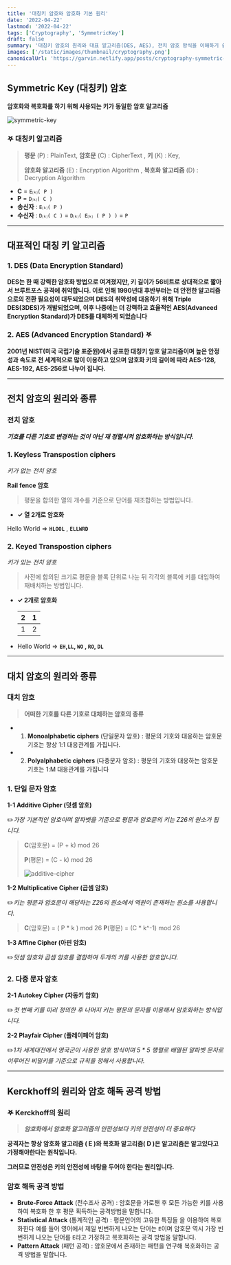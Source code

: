 ```yaml
---
title: '대칭키 암호와 암호화 기본 원리'
date: '2022-04-22'
lastmod: '2022-04-22'
tags: ['Cryptography', 'SymmetricKey']
draft: false
summary: '대칭키 암호의 원리와 대표 알고리즘(DES, AES), 전치 암호 방식을 이해하기 쉽게 정리해봅니다.'
images: ['/static/images/thumbnail/cryptography.png']
canonicalUrl: 'https://garvin.netlify.app/posts/cryptography-symmetric-key'
---
```


## Symmetric Key (대칭키) 암호

**암호화와 복호화를 하기 위해 사용되는 키가 동일한 암호 알고리즘**

![symmetric-key](/static/images/cryptography/symmetric-key.jpeg)

### 𖤐 대칭키 알고리즘

> **평문** (P) : PlainText, **암호문** (C) : CipherText , **키** (K) : Key,
>
> **암호화 알고리즘** (E) : Encryption Algorithm , **복호화 알고리즘** (D) : Decryption Algorithm

- **C** = `E⒦( P )`
- **P** = `D⒦( C )`
- **송신자** : `E⒦( P )`
- **수신자** : `D⒦( C )` = `D⒦( E⒦ ( P ) )` = `P`

---

## 대표적인 대칭 키 알고리즘

### 1. DES (Data Encryption Standard)

**DES는 한 때 강력한 암호화 방법으로 여겨졌지만, 키 길이가 56비트로 상대적으로 짧아서 브루트포스 공격에 취약합니다. 이로 인해 1990년대 후반부터는 더 안전한 알고리즘으로의 전환 필요성이 대두되었으며 DES의 취약성에 대응하기 위해 Triple DES(3DES)가 개발되었으며, 이후 나중에는 더 강력하고 효율적인 AES(Advanced Encryption Standard)가 DES를 대체하게 되었습니다**

### 2. AES (Advanced Encryption Standard) 𖤐

**2001년 NIST(미국 국립기술 표준원)에서 공표한 대칭키 암호 알고리즘이며 높은 안정성과 속도로 전 세계적으로 많이 이용하고 있으며 암호화 키의 길이에 따라 AES-128, AES-192, AES-256로 나누어 집니다.**

---

## 전치 암호의 원리와 종류

### 전치 암호

**_기호를 다른 기호로 변경하는 것이 아닌 재 정렬시켜 암호화하는 방식입니다._**

### 1. Keyless Transpostion ciphers

_키가 없는 전치 암호_

**Rail fence 암호**

> 평문을 합의한 열의 개수를 기준으로 단어를 재조합하는 방법입니다.

- **✓ 열 2개로 암호화**

Hello World => **`HLOOL`** , **`ELLWRD`**

### 2. Keyed Transpostion ciphers

_키가 있는 전치 암호_

> 사전에 합의된 크기로 평문을 블록 단위로 나눈 뒤 각각의 블록에 키를 대입하여 재배치하는 방법입니다.

- **✓ 2개로 암호화**

  <div style={{ width: '50px' }}>

  |  2  |  1  |
  | :-: | :-: |
  |  1  |  2  |

  </div>

- Hello World => **`EH`,`LL`, `WO` , `RO`, `DL`**

---

## 대치 암호의 원리와 종류

### 대치 암호

> **어떠한 기호를 다른 기호로 대체하는 암호의 종류**

- 1. **Monoalphabetic ciphers** (단일문자 암호) : 평문의 기호와 대응하는 암호문 기호는 항상 1:1 대응관계를 가집니다.
- 2. **Polyalphabetic ciphers** (다중문자 암호) : 평문의 기호와 대응하는 암호문 기호는 1:M 대응관계를 가집니다

### 1. 단일 문자 암호

**1-1 Additive Cipher (덧셈 암호)**

✏️*가장 기본적인 암호이며 알파벳을 기준으로 평문과 암호문의 키는 Z26의 원소가 됩니다.*

> **C**(암호문) = (P + k) mod 26
>
> **P**(평문) = (C - k) mod 26
>
> ![additive-cipher](/static/images/cryptography/additive-cipher.png)

**1-2 Multiplicative Cipher (곱셈 암호)**

✏️*키는 평문과 암호문이 해당하는 Z26의 원소에서 역원이 존재하는 원소를 사용합니다.*

> **C**(암호문) = ( P \* k ) mod 26
> **P**(평문) = (C \* k^-1) mod 26

**1-3 Affine Cipher (아핀 암호)**

✏️*덧셈 암호와 곱셈 암호를 결합하여 두개의 키를 사용한 암호입니다.*

### 2. 다중 문자 암호

**2-1 Autokey Cipher (자동키 암호)**

✏️*첫 번째 키를 미리 정의한 후 나머지 키는 평문의 문자를 이용해서 암호화하는 방식입니다.*

**2-2 Playfair Cipher (플레이페어 암호)**

✏️*1차 세계대전에서 영국군이 사용한 암호 방식이며 5 \* 5 행렬로 배열된 알파벳 문자로 이루어진 비밀키를 기준으로 규칙을 정해서 사용합니다.*

---

## Kerckhoff의 원리와 암호 해독 공격 방법

### 𖤐 Kerckhoff의 원리

> **_암호화에서 암호화 알고리즘의 안전성보다 키의 안전성이 더 중요하다_**

**공격자는 항상 암호화 알고리즘 ( E )와 복호화 알고리즘( D )은 알고리즘은 알고있다고 가정해야한다는 원칙입니다.**

**그러므로 안전성은 키의 안전성에 바탕을 두어야 한다는 원리입니다.**

### 암호 해독 공격 방법

- **Brute-Force Attack** (전수조사 공격) : 암호문을 가로챈 후 모든 가능한 키를 사용하여 복호화 한 후 평문 획득하는 공격방법을 말합니다.
- **Statistical Attack** (통계적인 공격) : 평문언어의 고유한 특징들 을 이용하여 복호화한다 예를 들어 영어에서 제일 빈번하게 나오는 단어는 `E`이며 암호문 역시 가장 빈번하게 나오는 단어를 `E`라고 가정하고 복호화하는 공격 방법을 말합니다.
- **Pattern Attack** (패턴 공격) : 암호문에서 존재하는 패턴을 연구해 복호화하는 공격 방법을 말합니다.
